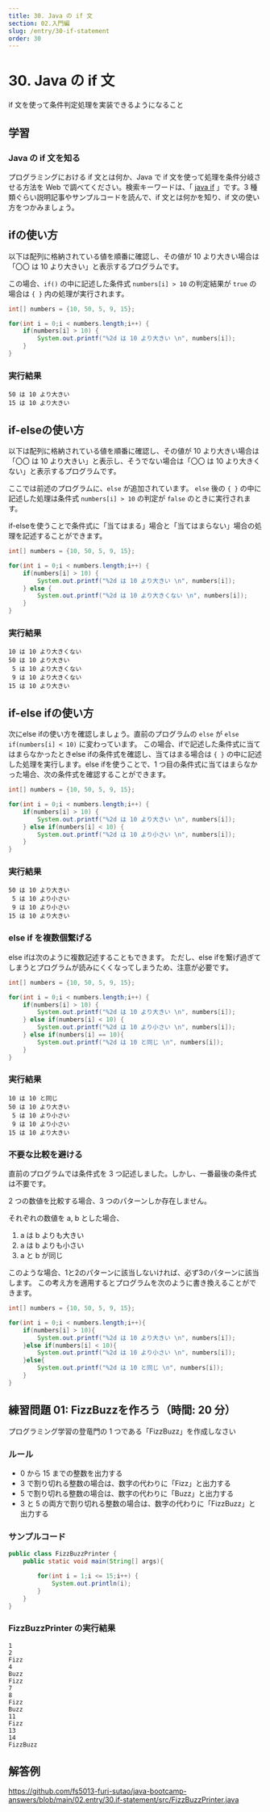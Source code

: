 ```yaml
---
title: 30. Java の if 文
section: 02.入門編
slug: /entry/30-if-statement
order: 30
---
```


# 30. Java の if 文

<p className="goal">if 文を使って条件判定処理を実装できるようになること</p>

## 学習

### Java の if 文を知る



プログラミングにおける if 文とは何か、Java で if 文を使って処理を条件分岐させる方法を Web で調べてください。検索キーワードは、「 [java if](https://www.google.com/search?q=java+if) 」です。3 種類ぐらい説明記事やサンプルコードを読んで、if 文とは何かを知り、if 文の使い方をつかみましょう。

## ifの使い方

以下は配列に格納されている値を順番に確認し、その値が 10 より大きい場合は「〇〇 は 10 より大きい」と表示するプログラムです。

この場合、`if()` の中に記述した条件式 `numbers[i] > 10` の判定結果が `true` の場合は `{ }` 内の処理が実行されます。

```java
int[] numbers = {10, 50, 5, 9, 15};

for(int i = 0;i < numbers.length;i++) {
    if(numbers[i] > 10) {
        System.out.printf("%2d は 10 より大きい \n", numbers[i]);
    }
}
```

### 実行結果

```
50 は 10 より大きい 
15 は 10 より大きい
```

## if-elseの使い方

以下は配列に格納されている値を順番に確認し、その値が 10 より大きい場合は「〇〇 は 10 より大きい」と表示し、そうでない場合は「〇〇 は 10 より大きくない」と表示するプログラムです。

ここでは前述のプログラムに、`else` が追加されています。
`else` 後の `{ }` の中に記述した処理は条件式 `numbers[i] > 10` の判定が `false` のときに実行されます。

if-elseを使うことで条件式に「当てはまる」場合と「当てはまらない」場合の処理を記述することができます。

```java
int[] numbers = {10, 50, 5, 9, 15};

for(int i = 0;i < numbers.length;i++) {
    if(numbers[i] > 10) {
        System.out.printf("%2d は 10 より大きい \n", numbers[i]);
    } else {
        System.out.printf("%2d は 10 より大きくない \n", numbers[i]);
    }
}
```

### 実行結果

```
10 は 10 より大きくない 
50 は 10 より大きい
 5 は 10 より大きくない
 9 は 10 より大きくない
15 は 10 より大きい
```

## if-else ifの使い方

次にelse ifの使い方を確認しましょう。直前のプログラムの `else` が `else if(numbers[i] < 10)` に変わっています。
この場合、ifで記述した条件式に当てはまらなかったときelse ifの条件式を確認し、当てはまる場合は `{ }` の中に記述した処理を実行します。else ifを使うことで、1 つ目の条件式に当てはまらなかった場合、次の条件式を確認することができます。

```java
int[] numbers = {10, 50, 5, 9, 15};

for(int i = 0;i < numbers.length;i++) {
    if(numbers[i] > 10) {
        System.out.printf("%2d は 10 より大きい \n", numbers[i]);
    } else if(numbers[i] < 10) {
        System.out.printf("%2d は 10 より小さい \n", numbers[i]);
    }
}
```

### 実行結果

```
50 は 10 より大きい 
 5 は 10 より小さい
 9 は 10 より小さい
15 は 10 より大きい
```

### else if を複数個繋げる
else ifは次のように複数記述することもできます。
ただし、else ifを繋げ過ぎてしまうとプログラムが読みにくくなってしまうため、注意が必要です。

```java
int[] numbers = {10, 50, 5, 9, 15};

for(int i = 0;i < numbers.length;i++) {
    if(numbers[i] > 10) {
        System.out.printf("%2d は 10 より大きい \n", numbers[i]);
    } else if(numbers[i] < 10) {
        System.out.printf("%2d は 10 より小さい \n", numbers[i]);
    } else if(numbers[i] == 10){
        System.out.printf("%2d は 10 と同じ \n", numbers[i]);
    }
}
```

### 実行結果

```
10 は 10 と同じ 
50 は 10 より大きい
 5 は 10 より小さい
 9 は 10 より小さい
15 は 10 より大きい
```

### 不要な比較を避ける

直前のプログラムでは条件式を 3 つ記述しました。しかし、一番最後の条件式は不要です。

2 つの数値を比較する場合、3 つのパターンしか存在しません。

それぞれの数値を a, b とした場合、
1. a は b よりも大きい
2. a は b よりも小さい
3. a と b が同じ

このような場合、1と2のパターンに該当しないければ、必ず3のパターンに該当します。
この考え方を適用するとプログラムを次のように書き換えることができます。

```java
int[] numbers = {10, 50, 5, 9, 15};

for(int i = 0;i < numbers.length;i++){
    if(numbers[i] > 10){
        System.out.printf("%2d は 10 より大きい \n", numbers[i]);
    }else if(numbers[i] < 10){
        System.out.printf("%2d は 10 より小さい \n", numbers[i]);
    }else{
        System.out.printf("%2d は 10 と同じ \n", numbers[i]);
    }
}
```


## 練習問題 01: FizzBuzzを作ろう（時間: 20 分）

プログラミング学習の登竜門の 1 つである「FizzBuzz」を作成しなさい

### ルール

- 0 から 15 までの整数を出力する
- 3 で割り切れる整数の場合は、数字の代わりに「Fizz」と出力する
- 5 で割り切れる整数の場合は、数字の代わりに「Buzz」と出力する
- 3 と 5 の両方で割り切れる整数の場合は、数字の代わりに「FizzBuzz」と出力する

### サンプルコード

```java
public class FizzBuzzPrinter {
    public static void main(String[] args){

        for(int i = 1;i <= 15;i++) {
            System.out.println(i);
        }
    }
}
```

### FizzBuzzPrinter の実行結果

```
1
2
Fizz
4
Buzz
Fizz
7
8
Fizz
Buzz
11
Fizz
13
14
FizzBuzz
```

## 解答例

https://github.com/fs5013-furi-sutao/java-bootcamp-answers/blob/main/02.entry/30.if-statement/src/FizzBuzzPrinter.java
